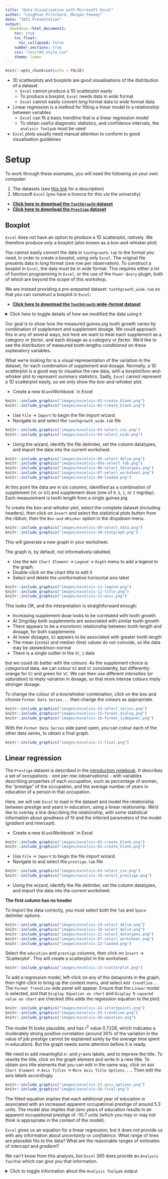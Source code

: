 ```yaml
---
title: "Data Visualisation with Microsoft Excel"
author: "Leighton Pritchard, Morgan Feeney"
date: "2021 Presentation"
output: 
  bookdown::html_document2:
    toc: true
    toc_float:
      toc_collapsed: false
    number_sections: true
    css: "css/rmd_style.css"
    theme: lumen
---
```


```r
knitr::opts_chunk$set(echo = FALSE)
```

<div id="summary">
- 1D scatterplots and boxplots are good visualisations of the distribution of a dataset.
  - `Excel` cannot produce a 1D scatterplot easily
  - To produce a boxplot, `Excel` needs data in _wide_ format
  - `Excel` cannot easily convert _long_ format data to _wide_ format data
- Linear regression is a method for fitting a linear model to a relationship between variables
  - `Excel` can fit a basic trendline that is a linear regression model
  - To obtain useful diagnostic statistics, and confidence intervals, the `analysis Toolpak` must be used
- `Excel` plots usually need manual attention to conform to good visualisation guidelines
</div>

# Setup

To work through these examples, you will need the following on your own computer:

1. The datasets (see [this link](./workshop-visualisation.html) for a description)
2. Microsoft `Excel` (you have a licence for this *via* the university)

<div id="note">
- [**Click here to download the `ToothGrowth` dataset**](https://raw.githubusercontent.com/sipbs-compbiol/BM432/2021/notebooks/data/toothgrowth.tab)
- [**Click here to download the `Prestige` dataset**](https://raw.githubusercontent.com/sipbs-compbiol/BM432/2021/notebooks/data/prestige.tab)
</div>

## Boxplot

<div id="note">
`Excel` does not have an option to produce a 1D scatterplot, natively. We therefore produce only a boxplot (also known as a box-and-whisker plot)
</div>

<div id="warning">
You cannot easily convert the data in `toothgrowth.tab` to the format you need, in order to create a boxplot, using only `Excel`. The original file presents data in *long* format (one row per observation). To construct a boxplot in `Excel`, the data must be in *wide* format. This requires either a lot of function programming in `Excel`, or the use of the `Power Query` plugin, both of which are beyond the scope of this workshop.

We are instead providing a pre-prepared dataset: `toothgrowth_wide.tab` so that you can construct a boxplot in `Excel`:

- [**Click here to download the `ToothGrowth` wide-format dataset**](https://raw.githubusercontent.com/sipbs-compbiol/BM432/2021/notebooks/data/toothgrowth_wide.tab)
</div>

<details>
  <summary>Click here to toggle details of how we modified the data using `R`</summary>

Being a statistical programming package, `R` has several tools for reshaping datasets. We used the `tidyr` package function `pivot_wider` and some `dplyr` convenience functions to modify the data, then save it, using the commands below:

```r
widedata = ToothGrowth %>%
  group_by(supp, dose) %>%
  mutate(row=row_number()) %>%
  pivot_wider(names_from=c(supp, dose), values_from=len)
write.table(widedata, "data/toothgrowth_wide.tab",
  sep="\t", row.names=FALSE)
```
</details>

Our goal is to show how the measured guinea pig tooth growth varies by combination of supplement and supplement dosage. We could approach this in any of several ways, but here we want to treat each supplement as a _category_ or _factor_, and each dosage as a _category_ or _factor_. We'd like to see the distribution of measured tooth lengths _conditioned_ on these explanatory variables.

What we're looking for is a visual representation of the variation in the dataset, for each combination of supplement and dosage. Normally, a 1D scatterplot is a good way to visualise the raw data, with a boxplot/box-and-whisker plot to represent summary statistics. Sadly, `Excel` cannot represent a 1D scatterplot easily, so we only show the box-and-whisker plot.


- Create a new `Blank`Workbook` in Excel

```r
knitr::include_graphics("images/excelvis-01-create_blank.png")
knitr::include_graphics("images/excelvis-02-create_blank.png")
```

- Use `File` $\rightarrow$ `Import` to begin the file import wizard.
- Navigate to and select the `toothgrowth_wide.tab` file

```r
knitr::include_graphics("images/excelvis-03-select_csv.png")
knitr::include_graphics("images/excelvis-04-select_wide.png")
```

- Using the wizard, identify the file delimiter, set the column datatypes, and import the data into the current worksheet.

```r
knitr::include_graphics("images/excelvis-05-select_delim.png")
knitr::include_graphics("images/excelvis-05a-select_tab.png")
knitr::include_graphics("images/excelvis-06-select_datatypes.png")
knitr::include_graphics("images/excelvis-07-select_worksheet.png")
knitr::include_graphics("images/excelvis-08-loaded.png")
```

At this point the data are in six columns, identified as a combination of supplement (`VC` or `OJ`) and supplement dose (one of `0.5`, `1`, or `2` mg/day). Each measurement is tooth length from a single guinea pig.

To create the box-and-whisker plot, select the complete dataset (including headers), then click on `Insert` and select the statistical plots button from the ribbon, then the `Box-and-Whisker` option in the dropdown menu.

```r
knitr::include_graphics("images/excelvis-09-select_data.png")
knitr::include_graphics("images/excelvis-10-statgraph.png")
```

This will generate a new graph in your worksheet.

The graph is, by default, not informatively-labelled.

- Use the `Add Chart Element` $\rightarrow$ `Legend` $\rightarrow$ `Right` menu to add a legend to the graph. 
- Double-click on the chart title to edit it
- Select and delete the uninformative horizontal axis label

```r
knitr::include_graphics("images/excelvis-11-legend.png")
knitr::include_graphics("images/excelvis-12-title.png")
knitr::include_graphics("images/excelvis-13-axis.png")
```

This looks OK, and the interpretation is straightforward enough:

- Increasing supplement dose looks to be correlated with tooth growth
- At 2mg/day both supplements are associated with similar tooth growth
- There appears to be a monotonic relationship between tooth length and dosage, for both supplements
- At lower dosages, `OJ` appears to be associated with greater tooth length
- The mean (cross) and median (line) values do not coincide, so the data may be skewed/non-normal
- There is a single outlier in the `VC_1` data

but we could do better with the colours. As the supplement choice is _categorical_ data, we can colour `OJ` and `VC` consistently, but differently: orange for `OJ` and green for `VC`. We can then use different _intensities_ (or _saturation_) to imply variation in dosage, so that more intense colours imply stronger dosage.

To change the colour of a box/whisker combination, click on the box and choose `Format Data Series...` then change the colours as appropriate. 

```r
knitr::include_graphics("images/excelvis-14-select_series.png")
knitr::include_graphics("images/excelvis-15-format_dialog.png")
knitr::include_graphics("images/excelvis-16-format_sidepanel.png")
```

With the `Format Data Series` side panel open, you can colour each of the other data series, to obtain a final graph.

```r
knitr::include_graphics("images/excelvis-17-final.png")
```


## Linear regression

The `Prestige` dataset is described in the [introduction notebook](./workshop-visualisation.html). It describes a set of occupations - one per row (observations) - with variables describing properties of each occupation, such as percentage of women, the "prestige" of the occupation, and the average number of years in education of a person in that occupation.

Here, we will use `Excel` to load in the dataset and model the relationship between prestige and years in education, using a linear relationship. We'd like to overlay a line describing the relationship, with some statistical information about goodness of fit and the inferred parameters of the model (_gradient_ and _intercept_).


- Create a new `Blank`Workbook` in Excel

```r
knitr::include_graphics("images/excelvis-01-create_blank.png")
knitr::include_graphics("images/excelvis-02-create_blank.png")
```

- Use `File` $\rightarrow$ `Import` to begin the file import wizard.
- Navigate to and select the `prestige.tab` file

```r
knitr::include_graphics("images/excelvis-03-select_csv.png")
knitr::include_graphics("images/excelvis-18-select_prestige.png")
```

- Using the wizard, identify the file delimiter, set the column datatypes, and import the data into the current worksheet.

<div id="warning">
**The first column has no header**

To import the data correctly, you must select both the `Tab` and `Space` delimiter options.
</div>

```r
knitr::include_graphics("images/excelvis-19-select_delim.png")
knitr::include_graphics("images/excelvis-20-select_delim.png")
knitr::include_graphics("images/excelvis-21-select_datatypes.png")
knitr::include_graphics("images/excelvis-07-select_worksheet.png")
knitr::include_graphics("images/excelvis-22-loaded.png")
```

Select the `education` and `prestige` columns, then click on `Insert` $\rightarrow$ 'Scatterplot`. This will create a scatterplot in the worksheet.

```r
knitr::include_graphics("images/excelvis-23-scatterplot.png")
```

To add a regression model, left-click on any of the datapoints in the graph, then right-click to bring up the context menu, and select `Add trendline...` The `Format Trendline` side panel will appear. Ensure that the `Linear` model is selected, and that `Display Equation on chart` and `Display R-squared value on chart` are checked (this adds the regression equation to the plot).

```r
knitr::include_graphics("images/excelvis-24-selectpoints.png")
knitr::include_graphics("images/excelvis-25-trendline.png")
knitr::include_graphics("images/excelvis-26-equation.png")
```

The model fit looks plausible, and has $r^2$ value 0.7228, which indicates a moderately strong positive correlation (around 30% of the variation in the value of job prestige cannot be explained solely by the average time spent in education). But the graph needs some attention before it is ready.

We need to add meaningful $x$- and $y$-axis labels, and to improve the title. To rewrite the title, click on the graph element and write in a new title. To obtain axis title elements that you can edit in the same way, click on `Add Chart Element` $\rightarrow$ `Axis Titles` $\rightarrow$ `More Axis Title Options...`. Then edit the axis labels accordingly.

```r
knitr::include_graphics("images/excelvis-27-axis_options.png")
knitr::include_graphics("images/excelvis-28-final.png")
```

The fitted equation implies that each additional year of education is associated with an increased apparent occupational prestige of around 5.3 units. The model also implies that zero years of education results in an apparent occupational prestige of -10.7 units (which you may or may not think is appropriate in the context of the model).

<div id="warning">
`Excel` gives us an equation for a linear regression, but it does not provide us with any information about _uncertainty_ or _confidence_. What range of lines are _plausible_ fits to the data? What are the reasonable ranges of estimates of _intercept_ and _gradient_?

We can't know from this analysis, but `Excel` 365 does provide an `Analysis ToolPak` which can give you that information.
</div>

<details>
  <summary>Click to toggle information about the `Analysis Toolpak` output</summary>
  
Select the data (not the headers) in columns `B` (`education`) and `E` (`prestige`). Then click on `Data` $\rightarrow$ `Data Analysis` $\rightarrow$ `Regression` to get the dialogue box.

```r
knitr::include_graphics("images/excelvis-29-regression_dialogue.png")
```

Clicking `OK` gives a new worksheet with more information about the linear regression than can be obtained through `Excel`'s usual plots.

```r
knitr::include_graphics("images/excelvis-30-regression_output.png")
```

This worksheet shows us that the 95% confidence interval for the intercept runs between -18 and -3.4, and the confidence interval for the gradient is in the range 4.7 to 6.

The worksheet also presents useful diagnostic plots of residuals and Normal probability that help us assess whether the regression was appropriate. Such graphs are always worth generating to see if they indicate problems with the data or the model (though a discussion is beyond the scope of this workshop).
</details>
